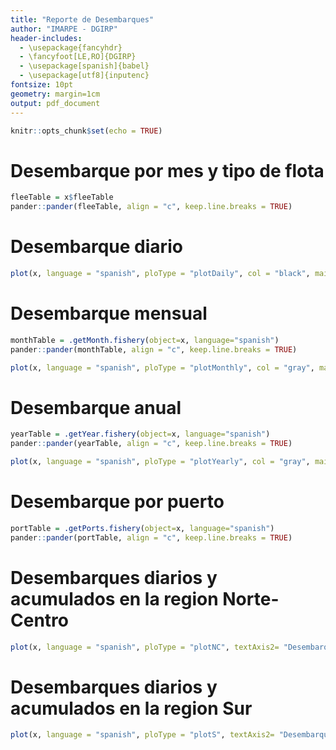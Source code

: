 ```yaml
---
title: "Reporte de Desembarques"
author: "IMARPE - DGIRP"
header-includes:
  - \usepackage{fancyhdr}
  - \fancyfoot[LE,RO]{DGIRP}
  - \usepackage[spanish]{babel}
  - \usepackage[utf8]{inputenc}
fontsize: 10pt
geometry: margin=1cm
output: pdf_document
---
```


\pagenumbering{gobble}

```r
knitr::opts_chunk$set(echo = TRUE)
```

# Desembarque por mes y tipo de flota
```r
fleeTable = x$fleeTable
pander::pander(fleeTable, align = "c", keep.line.breaks = TRUE)
```

# Desembarque diario
```r
plot(x, language = "spanish", ploType = "plotDaily", col = "black", main = "", daysToPlot = daysToPlot)
```

\pagebreak

# Desembarque mensual
\vspace{1.5cm}
```r
monthTable = .getMonth.fishery(object=x, language="spanish")
pander::pander(monthTable, align = "c", keep.line.breaks = TRUE)
```
\vspace{3cm}
```r
plot(x, language = "spanish", ploType = "plotMonthly", col = "gray", main = "")
```

\pagebreak

# Desembarque anual
\vspace{1.5cm}
```r
yearTable = .getYear.fishery(object=x, language="spanish")
pander::pander(yearTable, align = "c", keep.line.breaks = TRUE)
```
\vspace{3cm}
```r
plot(x, language = "spanish", ploType = "plotYearly", col = "gray", main = "")
```

\pagebreak

# Desembarque por puerto
```r
portTable = .getPorts.fishery(object=x, language="spanish")
pander::pander(portTable, align = "c", keep.line.breaks = TRUE)
```

# Desembarques diarios y acumulados en la region Norte-Centro
```r
plot(x, language = "spanish", ploType = "plotNC", textAxis2= "Desembarque diario (t)", textAxis4="Desembarque acumulado (miles t)", daysToPlot = daysToPlot)
```

\pagebreak

# Desembarques diarios y acumulados en la region Sur
```r
plot(x, language = "spanish", ploType = "plotS", textAxis2= "Desembarque diario (t)", textAxis4="Desembarque acumulado (miles t)", daysToPlot = daysToPlot)
```
